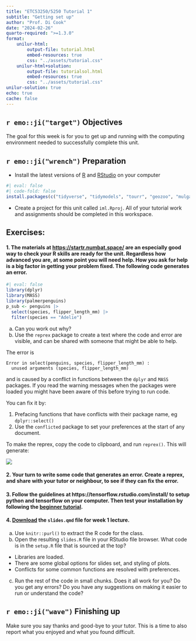 ---
title: "ETC53250/5250 Tutorial 1"
subtitle: "Getting set up"
author: "Prof. Di Cook"
date: "2024-02-26"
quarto-required: ">=1.3.0"
format:
    unilur-html:
        output-file: tutorial.html
        embed-resources: true
        css: "../assets/tutorial.css"
    unilur-html+solution:
        output-file: tutorialsol.html
        embed-resources: true
        css: "../assets/tutorial.css"
unilur-solution: true
echo: true
cache: false
---

<!--
devtools::install_github("koncina/unilur")
devtools::install_github("hadley/emo")

Had to run this in the week 1 folder in the terminal in R
quarto install extension ginolhac/unilur
-->

## `r emo::ji("target")` Objectives

The goal for this week is for you to get up and running with the computing environment needed to successfully complete this unit. 

## `r emo::ji("wrench")` Preparation 

- Install the latest versions of [R](https://cran.rstudio.com) and [RStudio](https://posit.co/downloads/) on your computer

```{r}
#| eval: false
#| code-fold: false
install.packages(c("tidyverse", "tidymodels", "tourr", "geozoo", "mulgar", "ggpcp", "plotly", "detourr", "langevitour", "ggbeeswarm", "MASS", "GGally", "ISLR", "mvtnorm", "rpart", "rpart.plot", "randomForest", "e1071", "xgboost", "Rtsne", "classifly", "penalizedLDA", "nnet", "kernelshap", "shapviz", "iml", "DALEX", "cxhull", "fpc", "mclust", "ggdendro", "kohonen", "aweSOM", "patchwork", "ggthemes", "colorspace", "palmerpenguins"), dependencies = TRUE)
```

- Create a project for this unit called `iml.Rproj`. All of your tutorial work and assignments should be completed in this workspace. 

## Exercises: 


#### 1. The materials at [https://startr.numbat.space/](https://startr.numbat.space/) are an especially good way to check your R skills are ready for the unit. Regardless how advanced you are, at some point you will need help. How you ask for help is a big factor in getting your problem fixed. The following code generates an error. 

```{r}
#| eval: false
library(dplyr)
library(MASS)
library(palmerpenguins)
p_sub <- penguins |>
  select(species, flipper_length_mm) |>
  filter(species == "Adelie")
```
a. Can you work out why?
b. Use the `reprex` package to create a text where the code and error are visible, and can be shared with someone that might be able to help.

::: unilur-solution

The error is 

```
Error in select(penguins, species, flipper_length_mm) : 
  unused arguments (species, flipper_length_mm)
```

and is caused by a conflict in functions between the `dplyr` and `MASS` packages. If you read the warning messages when the packages were loaded you might have been aware of this before trying to run code. 

You can fix it by:

1. Prefacing functions that have conflicts with their package name, eg `dplyr::select()`
2. Use the `conflicted` package to set your preferences at the start of any document.

To make the reprex, copy the code to clipboard, and run `reprex()`. This will generate:

![](images/reprex.png)

:::

#### 2. Your turn to write some code that generates an error. Create a reprex, and share with your tutor or neighbour, to see if they can fix the error. 

#### 3. Follow the guidelines at https://tensorflow.rstudio.com/install/ to setup python and tensorflow on your computer. Then test your installation by following the [beginner tutorial](https://tensorflow.rstudio.com/tutorials/quickstart/beginner).

#### 4. [Download](https://github.com/numbats/iml/blob/master/week1/slides.qmd) the `slides.qmd` file for week 1 lecture. 

a. Use `knitr::purl()` to extract the R code for the class. 
b. Open the resulting `slides.R` file in your RStudio file browser. What code is in the `setup.R` file that is sourced at the top?

::: unilur-solution
- Libraries are loaded.
- There are some global options for slides set, and styling of plots.
- Conflicts for some common functions are resolved with preferences.
:::

c. Run the rest of the code in small chunks. Does it all work for you? Do you get any errors? Do you have any suggestions on making it easier to run or understand the code?

## `r emo::ji("wave")` Finishing up

Make sure you say thanks and good-bye to your tutor. This is a time to also report what you enjoyed and what you found difficult.
